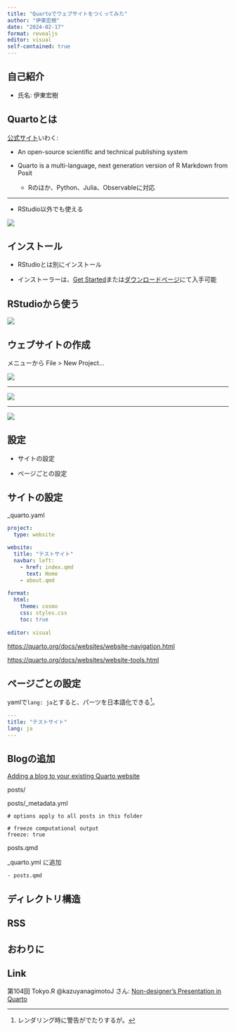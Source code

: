 ```yaml
---
title: "Quartoでウェブサイトをつくってみた"
author: "伊東宏樹"
date: "2024-02-17"
format: revealjs
editor: visual
self-contained: true
---
```


## 自己紹介

-   氏名: 伊東宏樹

## Quartoとは

[公式サイト](https://quarto.org/)いわく:

-   An open-source scientific and technical publishing system

-   Quarto is a multi-language, next generation version of R Markdown from Posit

    -   Rのほか、Python、Julia、Observableに対応

------------------------------------------------------------------------

-   RStudio以外でも使える

![](figures/emacs_quarto-mode.png){fig-alt="Emacs: quarto-mode"}

## インストール

-   RStudioとは別にインストール

-   インストーラーは、[Get Started](https://quarto.org/docs/get-started/)または[ダウンロードページ](https://quarto.org/docs/download/)にて入手可能

## RStudioから使う

![](figures/RStudio-File_Quarto.png){fig-alt="RStudio: File -> New File -> Quarto Document..."}

## ウェブサイトの作成

メニューから File \> New Project...

![](figures/Create_Project.png)

------------------------------------------------------------------------

![](figures/Project_Type.png)

------------------------------------------------------------------------

![](figures/Create_Quarto_Website.png)

## 設定

-   サイトの設定

-   ページごとの設定

## サイトの設定

\_quarto.yaml

``` yaml
project:
  type: website
  
website:
  title: "テストサイト"
  navbar: left:
    - href: index.qmd
      text: Home
    - about.qmd
    
format:
  html:
    theme: cosmo
    css: styles.css
    toc: true
    
editor: visual
```

<https://quarto.org/docs/websites/website-navigation.html>

<https://quarto.org/docs/websites/website-tools.html>

## ページごとの設定

yamlで`lang: ja`とすると、パーツを日本語化できる[^1]。

[^1]: レンダリング時に警告がでたりするが。

``` yaml
---
title: "テストサイト"
lang: ja
---
```

## Blogの追加

[Adding a blog to your existing Quarto website](https://samanthacsik.github.io/posts/2022-10-24-quarto-blogs/)

posts/

posts/\_metadata.yml

```         
# options apply to all posts in this folder

# freeze computational output
freeze: true
```

posts.qmd

\_quarto.yml に追加

```         
- posts.qmd
```

## ディレクトリ構造

## RSS

## おわりに

## Link

第104回 Tokyo.R @kazuyanagimotoJ さん: [Non-designer's Presentation in Quarto](https://kazuyanagimoto.com/quarto-slides-example/code/slides/tokyor_quarto_slides/)
